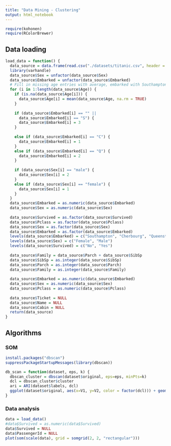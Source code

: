 ```yaml
---
title: "Data Mining - Clustering"
output: html_notebook
---
```

```r
require(kohonen)
require(RColorBrewer)
```
## Data loading
```r
load_data = function() {
  data_source = data.frame(read.csv("./datasets/titanic.csv", header = T))
  library(varhandle)
  data_source$Sex = unfactor(data_source$Sex)
  data_source$Embarked = unfactor(data_source$Embarked)
  # Fill in missing age entries with average, embarked with Southampton
  for (i in 1:length(data_source$Age)) {
    if (is.na(data_source$Age[i])) {
      data_source$Age[i] = mean(data_source$Age, na.rm = TRUE)
    }
    
    if (data_source$Embarked[i] == "" ||
      data_source$Embarked[i] == "S") {
      data_source$Embarked[i] = 3
    }
    
    else if (data_source$Embarked[i] == "C") {
      data_source$Embarked[i] = 1
    }
    else if (data_source$Embarked[i] == "Q") {
      data_source$Embarked[i] = 2
    }
    
    if (data_source$Sex[i] == "male") {
      data_source$Sex[i] = 2
    }
    else if (data_source$Sex[i] == "female") {
      data_source$Sex[i] = 1
    }
  }
  data_source$Embarked = as.numeric(data_source$Embarked)
  data_source$Sex = as.numeric(data_source$Sex)
  
  data_source$Survived = as.factor(data_source$Survived)
  data_source$Pclass = as.factor(data_source$Pclass)
  data_source$Sex = as.factor(data_source$Sex)
  data_source$Embarked = as.factor(data_source$Embarked)
  levels(data_source$Embarked) = c("Southampton", "Cherbourg", "Queenstown", "Southampton")
  levels(data_source$Sex) = c("Female", "Male")
  levels(data_source$Survived) = c("No", "Yes")
  
  data_source$Family = data_source$Parch + data_source$SibSp
  data_source$SibSp = as.integer(data_source$SibSp)
  data_source$Parch = as.integer(data_source$Parch)
  data_source$Family = as.integer(data_source$Family)
  
  data_source$Embarked = as.numeric(data_source$Embarked)
  data_source$Sex = as.numeric(data_source$Sex)
  data_source$Pclass = as.numeric(data_source$Pclass)
  
  data_source$Ticket = NULL
  data_source$Name = NULL
  data_source$Cabin = NULL
  return(data_source)
}

```

## Algorithms

### SOM
```r
install.packages("dbscan")
suppressPackageStartupMessages(library(dbscan))

db_scan = function(dataset, eps, k) {
  dbscan_cluster = dbscan(dataset$original, eps=eps, minPts=k)
  dcl = dbscan_cluster$cluster
  ari = ARI(dataset$labels, dcl)
  ggplot(dataset$original, aes(x=V1, y=V2, color = factor(dcl))) + geom_point() + ggtitle("DBSCAN", paste("ARI:", ari))  + labs(color = "Clusters")
}

```

### Data analysis

```r
data = load_data()
#data$Survived = as.numeric(data$Survived)
data$Survived = NULL
data$PassengerId = NULL
plot(som(scale(data), grid = somgrid(2, 2, "rectangular")))

```


































